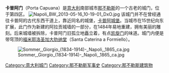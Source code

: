 '''卡普阿门'''（Porta Capuana）是[[意大利|意大利]]南部城市[[那不勒斯|那不勒斯]]的一个古老的城门，位于第四区。 
[[Image:Napoli_BW_2013-05-16_10-19-01_DxO.jpg|thumb]]
该城门并不在曾经通往卡普阿的古代东西干道上，靠近同名的城堡，[[卡普阿城堡|卡普阿城堡]]。当城市在15世纪向东扩展，此门作为新建的阿拉贡城墙的一部分，在1484年易地重建，拥有美丽的雕刻。后来城墙被拆除，卡普阿门旧孤立地矗立着，有点[[凯旋门|凯旋门]]的味道。城门内便是带穹顶的[[福米耶洛圣加大肋纳堂|福米耶洛圣加大肋纳堂]]（Santa Caterina a Formiello）。

[[Image:Sommer,_Giorgio_(1834-1914)-_Napoli,_1865_ca.jpg|thumb]]

{{coord|40.854330|N|14.265440|E|source:itwiki_region:IT|format=dms|display=title}}
{{那不勒斯地标}}
[[Category:意大利城门|Category:意大利城门]]
[[Category:那不勒斯军事史|Category:那不勒斯军事史]]
[[Category:那不勒斯建筑物|Category:那不勒斯建筑物]]